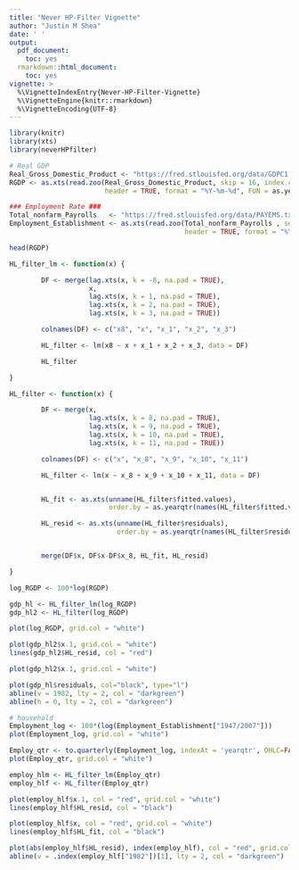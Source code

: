 ```yaml
---
title: "Never HP-Filter Vignette"
author: "Justin M Shea"
date: ' '
output:
  pdf_document:
    toc: yes
  rmarkdown::html_document:
    toc: yes
vignette: >
  %\VignetteIndexEntry{Never-HP-Filter-Vignette}  
  %\VignetteEngine{knitr::rmarkdown}  
  %\VignetteEncoding{UTF-8}
---
```



```r
library(knitr)
library(xts)
library(neverHPfilter)
```

```r
# Real GDP
Real_Gross_Domestic_Product <- "https://fred.stlouisfed.org/data/GDPC1.txt"
RGDP <- as.xts(read.zoo(Real_Gross_Domestic_Product, skip = 16, index.column = 1,
                        header = TRUE, format = "%Y-%m-%d", FUN = as.yearqtr))

### Employment Rate ###
Total_nonfarm_Payrolls   <- "https://fred.stlouisfed.org/data/PAYEMS.txt"
Employment_Establishment <- as.xts(read.zoo(Total_nonfarm_Payrolls , sep = "", skip = 42, index.column = 1,
                                            header = TRUE, format = "%Y-%m-%d", FUN = as.yearmon))

head(RGDP)
```

```r
HL_filter_lm <- function(x) {

        DF <- merge(lag.xts(x, k = -8, na.pad = TRUE),
                    x,
                    lag.xts(x, k = 1, na.pad = TRUE),
                    lag.xts(x, k = 2, na.pad = TRUE),
                    lag.xts(x, k = 3, na.pad = TRUE))

        colnames(DF) <- c("x8", "x", "x_1", "x_2", "x_3")

        HL_filter <- lm(x8 ~ x + x_1 + x_2 + x_3, data = DF)

        HL_filter

}

HL_filter <- function(x) {

        DF <- merge(x,
                    lag.xts(x, k = 8, na.pad = TRUE),
                    lag.xts(x, k = 9, na.pad = TRUE),
                    lag.xts(x, k = 10, na.pad = TRUE),
                    lag.xts(x, k = 11, na.pad = TRUE))

        colnames(DF) <- c("x", "x_8", "x_9", "x_10", "x_11")

        HL_filter <- lm(x ~ x_8 + x_9 + x_10 + x_11, data = DF)


        HL_fit <- as.xts(unname(HL_filter$fitted.values),
                         order.by = as.yearqtr(names(HL_filter$fitted.values)))

        HL_resid <- as.xts(unname(HL_filter$residuals),
                           order.by = as.yearqtr(names(HL_filter$residuals)))


        merge(DF$x, DF$x-DF$x_8, HL_fit, HL_resid)

}

```

```r
log_RGDP <- 100*log(RGDP)

gdp_hl <- HL_filter_lm(log_RGDP)
gdp_hl2 <- HL_filter(log_RGDP)

plot(log_RGDP, grid.col = "white")

plot(gdp_hl2$x.1, grid.col = "white")
lines(gdp_hl2$HL_resid, col = "red")

plot(gdp_hl2$x.1, grid.col = "white")

plot(gdp_hl$residuals, col="black", type="l")
abline(v = 1982, lty = 2, col = "darkgreen")
abline(h = 0, lty = 2, col = "darkgreen")
```

```r
# household
Employment_log <- 100*(log(Employment_Establishment["1947/2007"]))
plot(Employment_log, grid.col = "white")

Employ_qtr <- to.quarterly(Employment_log, indexAt = 'yearqtr', OHLC=FALSE)
plot(Employ_qtr, grid.col = "white")

employ_hlm <- HL_filter_lm(Employ_qtr)
employ_hlf <- HL_filter(Employ_qtr)

plot(employ_hlf$x.1, col = "red", grid.col = "white")
lines(employ_hlf$HL_resid, col = "black")

plot(employ_hlf$x, col = "red", grid.col = "white")
lines(employ_hlf$HL_fit, col = "black")

plot(abs(employ_hlf$HL_resid), index(employ_hlf), col = "red", grid.col = "white")
abline(v = .index(employ_hlf["1982"])[1], lty = 2, col = "darkgreen")
```

